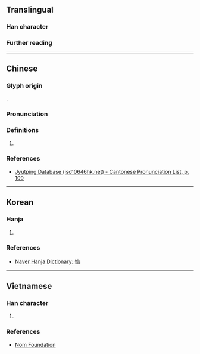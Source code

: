 {{character info}}
==Translingual==

===Han character===
{{Han char|rn=61|rad=心|as=10|sn=13|four=|canj=PCIM|ids=⿰忄翁}}

===Further reading===
{{Han ref|kx=0397.190|dkj=11041|dj=0736.120|hdz=42338.060|uh=6143}}

----

==Chinese==
{{zh-forms}}

===Glyph origin===
{{Han etym}}
{{Han compound|忄|翁|c1=s|c2=p|ls=psc|t1=heart}}.

===Pronunciation===
{{zh-pron
|m=yǎng
|c=ong2
|mc=y
|oc=y
|ma=
|cat=a
}}

===Definitions===
{{head|zh|Han character}}

# {{zh-only|慃𢞡|[[perverse]] (behavior); [[disagreeable]] (character)}}

===References===
* [http://www.iso10646hk.net/jp/document/download.jsp Jyutping Database (iso10646hk.net) - Cantonese Pronunciation List, p. 109]

----

==Korean==

===Hanja===
{{ko-hanja|어그러지다|어그러질|앙}}

# {{rfdef|ko|sort=心10}}

===References===
* [https://web.archive.org/web/20210411000034/https://hanja.dict.naver.com/hanja?q=%E6%85%83 Naver Hanja Dictionary: 慃]

----

==Vietnamese==

===Han character===
{{vi-readings|nom=õng|rs=心10}}

# {{rfdef|vi|sort=心10}}

===References===
* [http://nomfoundation.org/common/nom_details.php?codepoint=6143 Nom Foundation]